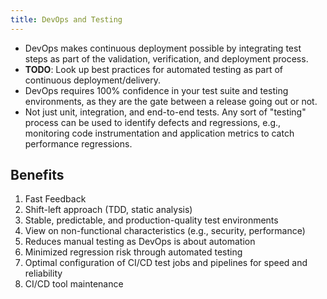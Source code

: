 ```yaml
---
title: DevOps and Testing
---
```


- DevOps makes continuous deployment possible by integrating test steps as part of the validation, verification, and deployment process.
- **TODO**: Look up best practices for automated testing as part of continuous deployment/delivery.
- DevOps requires 100% confidence in your test suite and testing environments, as they are the gate between a release going out or not.
- Not just unit, integration, and end-to-end tests. Any sort of "testing" process can be used to identify defects and regressions, e.g., monitoring code instrumentation and application metrics to catch performance regressions.

## Benefits

1. Fast Feedback  
2. Shift-left approach (TDD, static analysis)  
3. Stable, predictable, and production-quality test environments  
4. View on non-functional characteristics (e.g., security, performance)  
5. Reduces manual testing as DevOps is about automation  
6. Minimized regression risk through automated testing  
7. Optimal configuration of CI/CD test jobs and pipelines for speed and reliability  
8. CI/CD tool maintenance